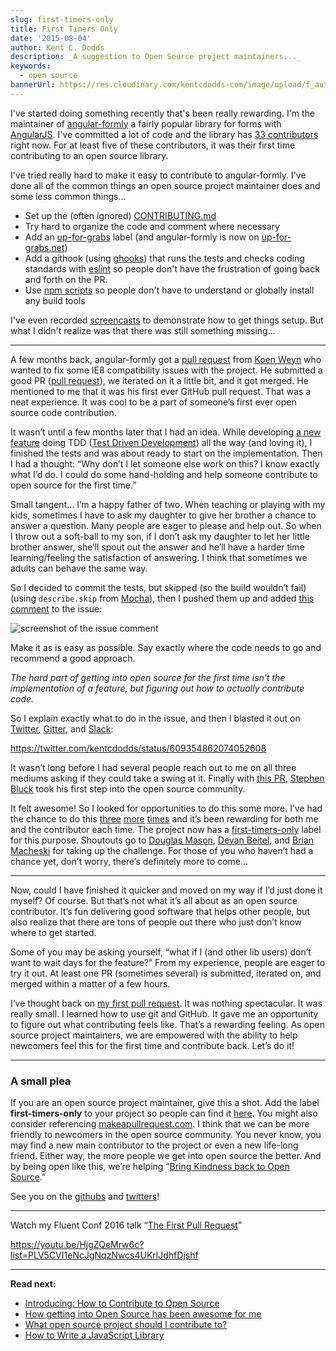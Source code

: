 ```yaml
---
slug: first-timers-only
title: First Timers Only
date: '2015-08-04'
author: Kent C. Dodds
description: _A suggestion to Open Source project maintainers..._
keywords:
  - open source
bannerUrl: https://res.cloudinary.com/kentcdodds-com/image/upload/f_auto,q_auto,dpr_2.0/v1615946244/kentcdodds.com/blog/first-timers-only/banner_ghk1m8.png
---
```


I've started doing something recently that's been really rewarding. I'm the
maintainer of [angular-formly](https://github.com/formly-js/angular-formly) a
fairly popular library for forms with [AngularJS](https://angularjs.org). I've
committed a lot of code and the library has
[33 contributors](https://github.com/formly-js/angular-formly/graphs/contributors)
right now. For at least five of these contributors, it was their first time
contributing to an open source library.

I've tried really hard to make it easy to contribute to angular-formly. I've
done all of the common things an open source project maintainer does and some
less common things...

- Set up the (often ignored)
  [CONTRIBUTING.md](https://github.com/formly-js/angular-formly/blob/master/CONTRIBUTING.md)
- Try hard to organize the code and comment where necessary
- Add an
  [up-for-grabs](https://github.com/formly-js/angular-formly/issues?utf8=%E2%9C%93&q=label%3Aup-for-grabs+)
  label (and angular-formly is now on
  [up-for-grabs.net](http://up-for-grabs.net/#))
- Add a githook (using [ghooks](http://npm.im/ghooks)) that runs the tests and
  checks coding standards with [eslint](http://eslint.org) so people don't have
  the frustration of going back and forth on the PR.
- Use [npm scripts](https://docs.npmjs.com/misc/scripts) so people don't have to
  understand or globally install any build tools

I've even recorded
[screencasts](https://youtu.be/QOchwBm9W-g?index=5&list=PLV5CVI1eNcJi7lVVIuNyRhEuck1Z007BH)
to demonstrate how to get things setup. But what I didn't realize was that there
was still something missing...

---

A few months back, angular-formly got a
[pull request](https://github.com/formly-js/angular-formly/pull/211) from
[Koen Weyn](https://github.com/koenweyn) who wanted to fix some IE8
compatibility issues with the project. He submitted a good PR
([pull request](https://help.github.com/articles/using-pull-requests)), we
iterated on it a little bit, and it got merged. He mentioned to me that it was
his first ever GitHub pull request. That was a neat experience. It was cool to
be a part of someone’s first ever open source code contribution.

It wasn’t until a few months later that I had an idea. While developing
[a new feature](https://github.com/formly-js/angular-formly/issues/343) doing
TDD
([Test Driven Development](https://wikipedia.org/wiki/Test-driven_development))
all the way (and loving it), I finished the tests and was about ready to start
on the implementation. Then I had a thought: “Why don’t I let someone else work
on this? I know exactly what I’d do. I could do some hand-holding and help
someone contribute to open source for the first time.”

Small tangent… I’m a happy father of two. When teaching or playing with my kids,
sometimes I have to ask my daughter to give her brother a chance to answer a
question. Many people are eager to please and help out. So when I throw out a
soft-ball to my son, if I don’t ask my daughter to let her little brother
answer, she’ll spout out the answer and he’ll have a harder time
learning/feeling the satisfaction of answering. I think that sometimes we adults
can behave the same way.

So I decided to commit the tests, but skipped (so the build wouldn’t fail)
(using `describe.skip` from [Mocha](http://mochajs.org)), then I pushed them up
and added
[this comment](https://github.com/formly-js/angular-formly/issues/343#issuecomment-111495740)
to the issue:

![screenshot of the issue comment](https://res.cloudinary.com/kentcdodds-com/image/upload/v1615946244/kentcdodds.com/blog/first-timers-only/github-comment_kxtvav.png)

Make it as is easy as possible. Say exactly where the code needs to go and
recommend a good approach.

_The hard part of getting into open source for the first time isn’t the
implementation of a feature, but figuring out how to actually contribute code._

So I explain exactly what to do in the issue, and then I blasted it out on
[Twitter](https://twitter.com/kentcdodds/status/609354862074052608),
[Gitter](https://gitter.im/formly-js/angular-formly), and
[Slack](http://angularbuddies.com):

https://twitter.com/kentcdodds/status/609354862074052608

It wasn’t long before I had several people reach out to me on all three mediums
asking if they could take a swing at it. Finally with
[this PR](https://github.com/formly-js/angular-formly/pull/351),
[Stephen Bluck](https://github.com/stevebluck) took his first step into the open
source community.

It felt awesome! So I looked for opportunities to do this some more. I’ve had
the chance to do this
[three](https://github.com/formly-js/angular-formly/issues/358#issuecomment-115251096)
[more](https://github.com/formly-js/angular-formly/issues/398#issuecomment-125195897)
[times](https://github.com/formly-js/angular-formly/issues/410#issuecomment-127227984)
and it’s been rewarding for both me and the contributor each time. The project
now has a
[first-timers-only](https://github.com/formly-js/angular-formly/issues?utf8=%E2%9C%93&q=label%3Afirst-timers-only+)
label for this purpose. Shoutouts go to
[Douglas Mason](https://github.com/douglas-mason),
[Devan Beitel](https://github.com/DevanB), and
[Brian Macheski](https://github.com/bmacheski) for taking up the challenge. For
those of you who haven’t had a chance yet, don’t worry, there’s definitely more
to come…

---

Now, could I have finished it quicker and moved on my way if I’d just done it
myself? Of course. But that’s not what it’s all about as an open source
contributor. It’s fun delivering good software that helps other people, but also
realize that there are tons of people out there who just don’t know where to get
started.

Some of you may be asking yourself, “what if I (and other lib users) don’t want
to wait days for the feature?” From my experience, people are eager to try it
out. At least one PR (sometimes several) is submitted, iterated on, and merged
within a matter of a few hours.

I’ve thought back on
[my first pull request](https://github.com/playframework/playframework/pull/616).
It was nothing spectacular. It was really small. I learned how to use git and
GitHub. It gave me an opportunity to figure out what contributing feels like.
That’s a rewarding feeling. As open source project maintainers, we are empowered
with the ability to help newcomers feel this for the first time and contribute
back. Let’s do it!

---

### A small plea

If you are an open source project maintainer, give this a shot. Add the label
**first-timers-only** to your project so people can find it
[here](https://github.com/search?utf8=%E2%9C%93&q=label%3Afirst-timers-only+is%3Aopen&type=Issues&ref=searchresults).
You might also consider referencing
[makeapullrequest.com](http://makeapullrequest.com). I think that we can be more
friendly to newcomers in the open source community. You never know, you may find
a new main contributor to the project or even a new life-long friend. Either
way, the more people we get into open source the better. And by being open like
this, we’re helping
“[Bring Kindness back to Open Source](http://www.hanselman.com/blog/BringKindnessBackToOpenSource.aspx).”

See you on the [githubs](https://github.com/kentcdodds) and
[twitters](https://twitter.com/kentcdodds)!

---

Watch my Fluent Conf 2016 talk
“[The First Pull Request](http://slides.com/kentcdodds/1st-pr)”

https://youtu.be/HjgZQeMrw6c?list=PLV5CVI1eNcJgNqzNwcs4UKrlJdhfDjshf

---

**Read next:**

- [Introducing: How to Contribute to Open Source](/blog/introducing-how-to-contribute-to-open-source)
- [How getting into Open Source has been awesome for me](/blog/how-getting-into-open-source-has-been-awesome-for-me)
- [What open source project should I contribute to?](/blog/what-open-source-project-should-i-contribute-to)
- [How to Write a JavaScript Library](/blog/how-to-write-a-javascript-library)
